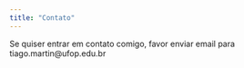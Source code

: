 ```yaml
---
title: "Contato"
---
```


Se quiser entrar em contato comigo, favor enviar email para tiago.martin@ufop.edu.br
